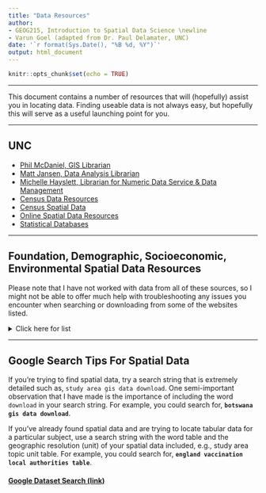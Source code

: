 ```yaml
---
title: "Data Resources"
author: 
- GEOG215, Introduction to Spatial Data Science \newline
- Varun Goel (adapted from Dr. Paul Delamater, UNC)
date: '`r format(Sys.Date(), "%B %d, %Y")`'
output: html_document
---
```


```r
knitr::opts_chunk$set(echo = TRUE)
```

***

This document contains a number of resources that will (hopefully) assist you in locating data.  Finding useable data is not always easy, but hopefully this will serve as a useful launching point for you.

***
## UNC

* [Phil McDaniel, GIS Librarian](https://guides.lib.unc.edu/philipmcdaniel)  
* [Matt Jansen, Data Analysis Librarian](https://guides.lib.unc.edu/mattjansen)
* [Michelle Hayslett, Librarian for Numeric Data Service & Data Management](https://guides.lib.unc.edu/michelehayslett)
* [Census Data Resources](https://guides.lib.unc.edu/census)
* [Census Spatial Data](https://guides.lib.unc.edu/census/spatial)
* [Online Spatial Data Resources](https://guides.lib.unc.edu/spatialdata/getting-started)
* [Statistical Databases](https://guides.lib.unc.edu/az.php?s=1099)
 
***

## Foundation, Demographic, Socioeconomic, Environmental Spatial Data Resources

Please note that I have not worked with data from all of these sources, so I might not be able to offer much help with troubleshooting any issues you encounter when searching or downloading from some of the websites listed.

<details>
  <summary>Click here for list</summary>

* [Datasets for Data Mining and Data Science](https://www.kdnuggets.com/datasets/index.html) (a lot of links here!)  
* [Data: Government, State, City, Local and Public](https://www.kdnuggets.com/datasets/government-local-public.html) (numerous links here!)  
* [Data: APIs, Hubs, Marketplaces, and Platforms](https://www.kdnuggets.com/datasets/api-hub-marketplace-platform.html) (numerous links here!)  
* [US	Census (Census and American Community Survey data joined to spatial	data [TIGER]](https://www.census.gov/geo/maps-data/data/tiger-data.html)  
* [National	Historical Geographic Information System (NHGIS)](https://www.nhgis.org/) (great resource for current and historical census-based data for the US, includes both tabular and spatial data)  
* [USGS National Map (Environmental data, infrastructure data, and aerial imagery)](https://viewer.nationalmap.gov/basic/)  
* [USGS National Map FTP site](ftp://rockyftp.cr.usgs.gov/vdelivery/Datasets/Staged/) (enter as guest if prompted)  
* [USGS Earth Explorer](https://earthexplorer.usgs.gov/) (Digital orthorectified aerial photos, Landsat satellite data, Digital Elevation Models [DEM], this site is a bit clunky to use, but a great resource)  
* [Adding	data from ArcGIS Online](http://desktop.arcgis.com/en/arcmap/latest/map/working-with-arcmap/adding-data-from-arcgis-online.htm) (data are not always “downloadable”)  
* [US	National Land Cover Database](https://www.mrlc.gov/nlcd2011.php)
* [US	Data from Data.gov](https://www.data.gov/) (A lot of data, but spatial data can be a bit difficult locate)
* [US	SSURGO (soils) and Hydrography](https://datagateway.nrcs.usda.gov/GDGHome_DirectDownLoad.aspx)
* [PRISM climate data](http://prism.oregonstate.edu/)
* [Climate Data Online from NOAA](https://www.ncdc.noaa.gov/cdo-web/)
* [Data	from USDA](https://www.nrcs.usda.gov/wps/portal/nrcs/main/national/technical/nra/dma/) (includes climate, natural resources inventory, watersheds, easements, and more)
* [Wiki
	Page for downloading data from OpenStreetMap](https://wiki.openstreetmap.org/wiki/Downloading_data)
* [Global	Administrative Boundaries](http://www.gadm.org/) (multiple
	levels of administrative bounds for most countries)
* [DIVA	GIS](http://www.diva-gis.org/gdata) (administrative, infrastructure, natural, and population data for most countries)
* [LandScan	Gridded Population data](http://web.ornl.gov/sci/landscan/landscan_data_avail.shtml) (work with UNC library to download)
* [Gridded Population of the World](http://sedac.ciesin.columbia.edu/data/collection/gpw-v3)
* [Air Quality System (AQS) Ambient Air Pollution data](https://www.epa.gov/outdoor-air-quality-data)
</details>

***

## Google Search Tips For Spatial Data 

If you're trying to find spatial data, try a search string that is extremely detailed such as, `study area gis data download`. One semi-important observation that I have made is the importance of including the word `download` in your search string.  For example, you could search for, **`botswana gis data download`**.  

If you've already found spatial data and are trying to locate tabular data for a particular subject, use a search string with the word table and the geographic resolution (unit) of your spatial data included, e.g.,  study area topic unit   table.  For example, you could search for, **`england vaccination local authorities table`**. 

#### [Google Dataset Search (link)](https://toolbox.google.com/datasetsearch)


